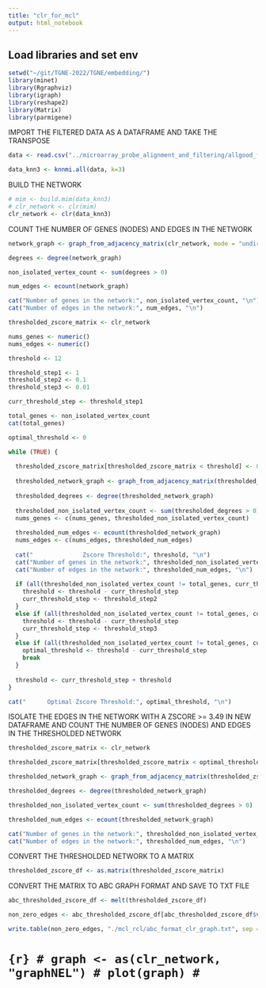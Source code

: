 ```yaml
---
title: "clr_for_mcl"
output: html_notebook
---
```


## Load libraries and set env
```r
setwd("~/git/TGNE-2022/TGNE/embedding/")
library(minet)
library(Rgraphviz)
library(igraph)
library(reshape2)
library(Matrix)
library(parmigene)
```

IMPORT THE FILTERED DATA AS A DATAFRAME AND TAKE THE TRANSPOSE

```r
data <- read.csv("../microarray_probe_alignment_and_filtering/allgood_filt_agg_tidy_2021aligned_qc_rma_expression_full.csv", header = TRUE, row.names = 1)

data_knn3 <- knnmi.all(data, k=3)
```

BUILD THE NETWORK

```r
# mim <- build.mim(data_knn3)
# clr_network <- clr(mim)
clr_network <- clr(data_knn3)
```

COUNT THE NUMBER OF GENES (NODES) AND EDGES IN THE NETWORK

```r
network_graph <- graph_from_adjacency_matrix(clr_network, mode = "undirected")

degrees <- degree(network_graph)

non_isolated_vertex_count <- sum(degrees > 0)

num_edges <- ecount(network_graph)

cat("Number of genes in the network:", non_isolated_vertex_count, "\n")
cat("Number of edges in the network:", num_edges, "\n")
```

```r
thresholded_zscore_matrix <- clr_network

nums_genes <- numeric()
nums_edges <- numeric()

threshold <- 12

threshold_step1 <- 1
threshold_step2 <- 0.1
threshold_step3 <- 0.01

curr_threshold_step <- threshold_step1

total_genes <- non_isolated_vertex_count
cat(total_genes)

optimal_threshold <- 0

while (TRUE) {
  
  thresholded_zscore_matrix[thresholded_zscore_matrix < threshold] <- 0
  
  thresholded_network_graph <- graph_from_adjacency_matrix(thresholded_zscore_matrix, mode = "undirected")
  
  thresholded_degrees <- degree(thresholded_network_graph)
  
  thresholded_non_isolated_vertex_count <- sum(thresholded_degrees > 0)
  nums_genes <- c(nums_genes, thresholded_non_isolated_vertex_count)
  
  thresholded_num_edges <- ecount(thresholded_network_graph)
  nums_edges <- c(nums_edges, thresholded_num_edges)
  
  cat("              Zscore Threshold:", threshold, "\n")
  cat("Number of genes in the network:", thresholded_non_isolated_vertex_count, "\n")
  cat("Number of edges in the network:", thresholded_num_edges, "\n")
  
  if (all(thresholded_non_isolated_vertex_count != total_genes, curr_threshold_step == threshold_step1)){
    threshold <- threshold - curr_threshold_step
    curr_threshold_step <- threshold_step2
  }
  else if (all(thresholded_non_isolated_vertex_count != total_genes, curr_threshold_step == threshold_step2)){
    threshold <- threshold - curr_threshold_step
    curr_threshold_step <- threshold_step3
  }
  else if (all(thresholded_non_isolated_vertex_count != total_genes, curr_threshold_step == threshold_step3)){
    optimal_threshold <- threshold - curr_threshold_step
    break
  }
  
  threshold <- curr_threshold_step + threshold
}

cat("      Optimal Zscore Threshold:", optimal_threshold, "\n")
```

ISOLATE THE EDGES IN THE NETWORK WITH A ZSCORE >= 3.49 IN NEW DATAFRAME AND COUNT THE NUMBER OF GENES (NODES) AND EDGES IN THE THRESHOLDED NETWORK

```r
thresholded_zscore_matrix <- clr_network

thresholded_zscore_matrix[thresholded_zscore_matrix < optimal_threshold] <- 0

thresholded_network_graph <- graph_from_adjacency_matrix(thresholded_zscore_matrix, mode = "undirected")

thresholded_degrees <- degree(thresholded_network_graph)

thresholded_non_isolated_vertex_count <- sum(thresholded_degrees > 0)

thresholded_num_edges <- ecount(thresholded_network_graph)

cat("Number of genes in the network:", thresholded_non_isolated_vertex_count, "\n")
cat("Number of edges in the network:", thresholded_num_edges, "\n")
```

CONVERT THE THRESHOLDED NETWORK TO A MATRIX

```r
thresholded_zscore_df <- as.matrix(thresholded_zscore_matrix)
```

CONVERT THE MATRIX TO ABC GRAPH FORMAT AND SAVE TO TXT FILE

```r
abc_thresholded_zscore_df <- melt(thresholded_zscore_df)

non_zero_edges <- abc_thresholded_zscore_df[abc_thresholded_zscore_df$value != 0, ]

write.table(non_zero_edges, "./mcl_rcl/abc_format_clr_graph.txt", sep = "\t", quote = FALSE, row.names = FALSE, col.names = FALSE)
```

# ```{r}
# graph <- as(clr_network, "graphNEL")
# plot(graph)
# ```

